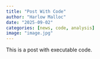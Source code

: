 ```yaml
---
title: "Post With Code"
author: "Harlow Malloc"
date: "2025-09-02"
categories: [news, code, analysis]
image: "image.jpg"
---
```


This is a post with executable code.
